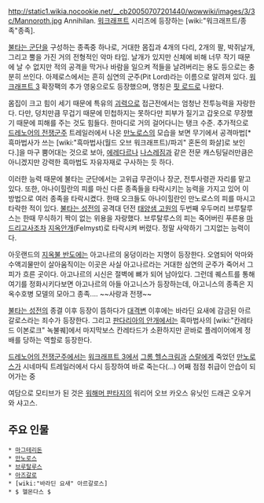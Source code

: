 http://static1.wikia.nocookie.net/__cb20050707201440/wowwiki/images/3/3c/Mannoroth.jpg
Annihilan. [[워크래프트]] 시리즈에 등장하는 [wiki:"워크래프트/종족"종족].

[[불타는 군단]]을 구성하는 종족중 하나로, 거대한 몸집과 4개의 다리, 2개의 팔, 박쥐날개, 그리고 뿔을 가진 거의 전형적인 악마 타입. 날개가 있지만 신체에 비해 너무 작기 때문에 날 수 없지만 적의 공격을 막거나 바람을 일으켜 적들을 날려버리는 용도 등으로는 충분히 쓰인다. 아제로스에서는 흔히 심연의 군주(Pit Lord)라는 이름으로 알려져 있다. [[워크래프트 3]] 확장팩의 추가 영웅으로도 등장했으며, 명칭은 [[핏 로드]]로 나왔다.

몸집이 크고 힘이 세기 때문에 특유의 [[괴력]]으로 접근전에서는 엄청난 전투능력을 자랑한다. 다만, 덩치만큼 무겁기 때문에 민첩하지는 못하다만 피부가 질기고 갑옷으로 무장했기 때문에 피해를 주는 것도 힘들다. 한마디로 거의 걸어다니는 탱크 수준.
추가적으로 [[드레노어의 전쟁군주]] 트레일러에서 나온 [[만노로스]]의 모습을 보면 무기에서 공격마법[* 흑마법사가 쓰는 [wiki:"흑마법사(월드 오브 워크래프트)/파괴" 혼돈의 화살]로 보인다.]을 마구 뿜어대는 것으로 보아, [[에레다르]]나 [[나스레짐]]과 같은 전문 캐스팅딜러만큼은 아니겠지만 강력한 흑마법도 자유자재로 구사하는 듯 하다.
 
이러한 능력 때문에 불타는 군단에서는 고위급 무관이나 장군, 전투사령관 자리를 맡고 있다. 또한, 아나이힐란의 피를 마신 다른 종족들을 타락시키는 능력을 가지고 있어 이 방법으로 여러 종족을 타락시켰다. 한때 오크들도 아나이힐란인 만노로스의 피를 마시고 타락한 적이 있다. [[불타는 성전]]의 공격대 던전 [[태양샘 고원]]의 두번째 우두머리 브루탈루스는 한때 무식하기 짝이 없는 위용을 자랑했다. 브루탈루스의 피는 죽어버린 푸른용 [[마드리고사]]조차 [[지옥안개]](Felmyst)로 타락시켜 버렸다. 정말 사악하기 그지없는 능력이다.

아웃랜드의 [[지옥불 반도]]에는 아고나르의 웅덩이라는 지명이 등장한다. 오염되어 악마와 수액괴물만이 살아움직이는 이곳은 사실 아고나르라는 거대한 심연의 군주가 죽어서 그 피가 흐른 곳이다. 아고나르의 시신은 절벽에 뼈가 되어 남아있다. 그런데 퀘스트를 통해 여기를 정화시키다보면 아고나르의 아들 아고니스가 등장하는데, 아고니스의 종족은 지옥수호병 모델의 모아그 종족.... ~~사랑과 전쟁~~

[[불타는 성전]]의 종결 이후 등장이 뜸하다가 [[대격변]] 이후에는 바라딘 요새에 감금된 아르갈로스라는 죄수가 등장한다.
그리고 [[판다리아의 안개]]에서는 흑마법사의 [wiki:"칸레타드 이본로크" 녹불퀘]에서 마지막보스 칸레타드가 소환하지만 곧바로 플레이어에게 정배를 당하는 역할로 등장한다.

[[드레노어의 전쟁군주]]에서는 [[워크래프트 3]]에서 [[그롬 헬스크림]]과 [[스랄]]에게 죽었던 [[만노로스]]가 시네마틱 트레일러에서 다시 등장하여 바로 죽는다(...) 어째 점점 취급이 안습이 되어가는 중

여담으로 모티브가 된 것은 [[워해머 판타지]]의 워리어 오브 카오스 유닛인 드래곤 오우거와 샤고스.
== 주요 인물 == 
 * [[마그테리돈]]
 * [[만노로스]]
 * [[브루탈루스]]
 * [[아즈갈로]]
 * [wiki:"바라딘 요새" 아르갈로스]
 * $ 헬몬다스 $
